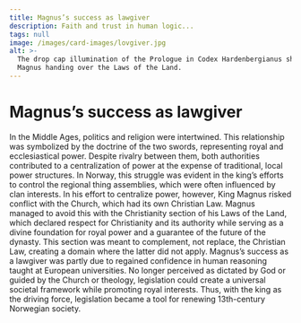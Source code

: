 ```yaml
---
title: Magnus’s success as lawgiver
description: Faith and trust in human logic...
tags: null
image: /images/card-images/lovgiver.jpg
alt: >-
  The drop cap illumination of the Prologue in Codex Hardenbergianus shows King
  Magnus handing over the Laws of the Land.
---
```



# Magnus’s success as lawgiver

<Container stil="initial side">
    In the Middle Ages, politics and religion were intertwined. This relationship was symbolized by the doctrine of the two swords, representing royal and ecclesiastical power. Despite rivalry between them, both authorities contributed to a centralization of power at the expense of traditional, local power structures. In Norway, this struggle was evident in the king’s efforts to control the regional thing assemblies, which were often influenced by clan interests. In his effort to centralize power, however, King Magnus risked conflict with the Church, which had its own Christian Law. Magnus managed to avoid this with the Christianity section of his Laws of the Land, which declared respect for Christianity and its authority while serving as a divine foundation for royal power and a guarantee of the future of the dynasty. This section was meant to complement, not replace, the Christian Law, creating a domain where the latter did not apply. Magnus’s success as a lawgiver was partly due to regained confidence in human reasoning taught at European universities. No longer perceived as dictated by God or guided by the Church or theology, legislation could create a universal societal framework while promoting royal interests. Thus, with the king as the driving force, legislation became a tool for renewing 13th-century Norwegian society.
</Container>

<Figure
    image="/images/section-buttons/Tingfarebolken.jpg"
    title="Represenation of the doctrine of the two swords from the codex from Lund."
    alt="Manuscript illumination of the doctrine of the two swords from a medieval codex."
>
</Figure>
